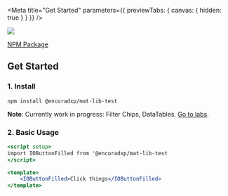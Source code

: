 
<Meta title="Get Started" parameters={{ previewTabs: { canvas: { hidden: true } } }} />

<img src="/Title.png" />

[NPM Package](https://www.npmjs.com/package/@encoradxp/mat-lib-test)
 
## Get Started

### 1. Install
 
`npm install @encoradxp/mat-lib-test`

**Note**: Currently work in progress: Filter Chips, DataTables. [Go to labs](?path=/docs/ui-labs--docs).

### 2. Basic Usage

```jsx
<script setup>
import IOButtonFilled from '@encoradxp/mat-lib-test
</script>

<template>
    <IOButtonFilled>Click things</IOButtonFilled>
</template>
 
```


